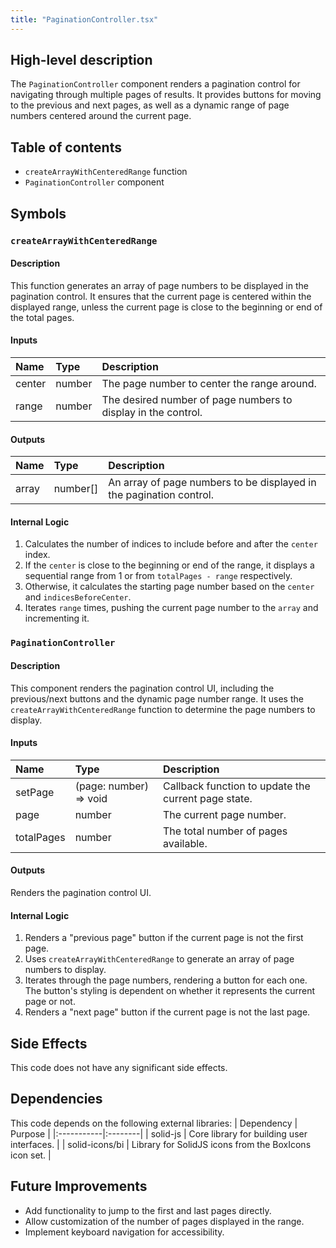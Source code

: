 ```yaml
---
title: "PaginationController.tsx"
---
```


## High-level description
The `PaginationController` component renders a pagination control for navigating through multiple pages of results. It provides buttons for moving to the previous and next pages, as well as a dynamic range of page numbers centered around the current page.

## Table of contents
- `createArrayWithCenteredRange` function
- `PaginationController` component

## Symbols

### `createArrayWithCenteredRange`
#### Description
This function generates an array of page numbers to be displayed in the pagination control. It ensures that the current page is centered within the displayed range, unless the current page is close to the beginning or end of the total pages.

#### Inputs
| Name | Type | Description |
|:-----|:-----|:------------|
| center | number | The page number to center the range around. |
| range | number | The desired number of page numbers to display in the control. |

#### Outputs
| Name | Type | Description |
|:-----|:-----|:------------|
| array | number[] | An array of page numbers to be displayed in the pagination control. |

#### Internal Logic
1. Calculates the number of indices to include before and after the `center` index.
2. If the `center` is close to the beginning or end of the range, it displays a sequential range from 1 or from `totalPages - range` respectively.
3. Otherwise, it calculates the starting page number based on the `center` and `indicesBeforeCenter`.
4. Iterates `range` times, pushing the current page number to the `array` and incrementing it.

### `PaginationController`
#### Description
This component renders the pagination control UI, including the previous/next buttons and the dynamic page number range. It uses the `createArrayWithCenteredRange` function to determine the page numbers to display.

#### Inputs
| Name | Type | Description |
|:-----|:-----|:------------|
| setPage | (page: number) =&gt; void | Callback function to update the current page state. |
| page | number | The current page number. |
| totalPages | number | The total number of pages available. |

#### Outputs
Renders the pagination control UI.

#### Internal Logic
1. Renders a "previous page" button if the current page is not the first page.
2. Uses `createArrayWithCenteredRange` to generate an array of page numbers to display.
3. Iterates through the page numbers, rendering a button for each one. The button's styling is dependent on whether it represents the current page or not.
4. Renders a "next page" button if the current page is not the last page.

## Side Effects
This code does not have any significant side effects.

## Dependencies
This code depends on the following external libraries:
| Dependency | Purpose |
|:-----------|:--------|
| solid-js | Core library for building user interfaces. |
| solid-icons/bi | Library for SolidJS icons from the BoxIcons icon set. |

## Future Improvements
- Add functionality to jump to the first and last pages directly.
- Allow customization of the number of pages displayed in the range.
- Implement keyboard navigation for accessibility.
